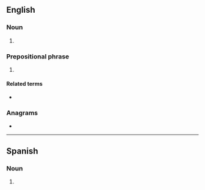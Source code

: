 {{also|ime|íme|îme|imɛ|-ime}}
==English==
{{wikipedia|Input method editor}}

===Noun===
{{en-noun}}

# {{lb|en|computing}} {{initialism of|input method editor|lang=en}}
#: {{ux|en|Japanese '''IMEs''' can work with both QWERTY keyboards and Japanese keyboards.}}

===Prepositional phrase===
{{en-PP}}

# {{lb|en|internet slang}} {{initialism of|in my experience|lang=en}}

====Related terms====
* {{l|en|IMO}}

===Anagrams===
* {{anagrams|en|a=eim|EMI|MIE|Mei|Mie}}

----

==Spanish==

===Noun===
{{es-noun|f|IME}}

# {{initialism of|[[industria|Industria]] [[maquiladora|Maquiladora]] de [[exportación|Exportación]]|lang=es}}